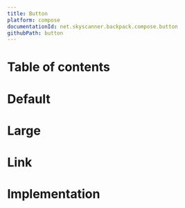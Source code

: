 ```yaml
---
title: Button
platform: compose
documentationId: net.skyscanner.backpack.compose.button
githubPath: button
---
```







# Table of contents

# Default

<AndroidComponentScreenshots
  lightMode={Default}
  darkMode={DefaultDm}
  altText="Button (default size)" />

# Large

<AndroidComponentScreenshots
  lightMode={Large}
  darkMode={LargeDm}
  altText="Button (large size)" />

# Link

<AndroidComponentScreenshots
  lightMode={Link}
  darkMode={LinkDm}
  altText="Button (link buttons)" />

# Implementation

<ButtonReadme />
